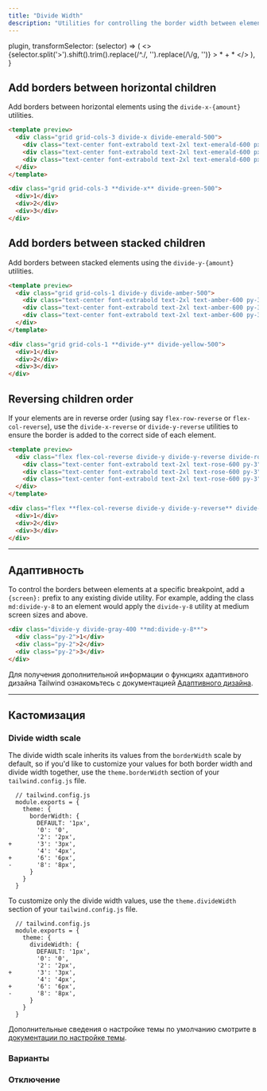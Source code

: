 ```yaml
---
title: "Divide Width"
description: "Utilities for controlling the border width between elements."
---
```



  plugin,
  transformSelector: (selector) => (
    <>
      {selector.split('>').shift().trim().replace(/^\./, '').replace(/\\/g, '')} <span className="ml-1 text-purple-300">> * + *</span>
    </>
  ),
}

## Add borders between horizontal children

Add borders between horizontal elements using the `divide-x-{amount}` utilities.

```html emerald
<template preview>
  <div class="grid grid-cols-3 divide-x divide-emerald-500">
    <div class="text-center font-extrabold text-2xl text-emerald-600 px-6">1</div>
    <div class="text-center font-extrabold text-2xl text-emerald-600 px-6">2</div>
    <div class="text-center font-extrabold text-2xl text-emerald-600 px-6">3</div>
  </div>
</template>

<div class="grid grid-cols-3 **divide-x** divide-green-500">
  <div>1</div>
  <div>2</div>
  <div>3</div>
</div>
```

## Add borders between stacked children

Add borders between stacked elements using the `divide-y-{amount}` utilities.

```html amber
<template preview>
  <div class="grid grid-cols-1 divide-y divide-amber-500">
    <div class="text-center font-extrabold text-2xl text-amber-600 py-3">1</div>
    <div class="text-center font-extrabold text-2xl text-amber-600 py-3">2</div>
    <div class="text-center font-extrabold text-2xl text-amber-600 py-3">3</div>
  </div>
</template>

<div class="grid grid-cols-1 **divide-y** divide-yellow-500">
  <div>1</div>
  <div>2</div>
  <div>3</div>
</div>
```

## Reversing children order

If your elements are in reverse order (using say `flex-row-reverse` or `flex-col-reverse`), use the `divide-x-reverse` or `divide-y-reverse` utilities to ensure the border is added to the correct side of each element.

```html rose
<template preview>
  <div class="flex flex-col-reverse divide-y divide-y-reverse divide-rose-400">
    <div class="text-center font-extrabold text-2xl text-rose-600 py-3">1</div>
    <div class="text-center font-extrabold text-2xl text-rose-600 py-3">2</div>
    <div class="text-center font-extrabold text-2xl text-rose-600 py-3">3</div>
  </div>
</template>

<div class="flex **flex-col-reverse divide-y divide-y-reverse** divide-rose-400">
  <div>1</div>
  <div>2</div>
  <div>3</div>
</div>
```

---

## Адаптивность

To control the borders between elements at a specific breakpoint, add a `{screen}:` prefix to any existing divide utility. For example, adding the class `md:divide-y-8` to an element would apply the `divide-y-8` utility at medium screen sizes and above.

```html
<div class="divide-y divide-gray-400 **md:divide-y-8**">
  <div class="py-2">1</div>
  <div class="py-2">2</div>
  <div class="py-2">3</div>
</div>
```

Для получения дополнительной информации о функциях адаптивного дизайна Tailwind ознакомьтесь с документацией [Адаптивного дизайна](/docs/responsive-design).

---

## Кастомизация

### Divide width scale

The divide width scale inherits its values from the `borderWidth` scale by default, so if you'd like to customize your values for both border width and divide width together, use the `theme.borderWidth` section of your `tailwind.config.js` file.

```diff-js
  // tailwind.config.js
  module.exports = {
    theme: {
      borderWidth: {
        DEFAULT: '1px',
        '0': '0',
        '2': '2px',
+       '3': '3px',
        '4': '4px',
+       '6': '6px',
-       '8': '8px',
      }
    }
  }
```

To customize only the divide width values, use the `theme.divideWidth` section of your `tailwind.config.js` file.

```diff-js
  // tailwind.config.js
  module.exports = {
    theme: {
      divideWidth: {
        DEFAULT: '1px',
        '0': '0',
        '2': '2px',
+       '3': '3px',
        '4': '4px',
+       '6': '6px',
-       '8': '8px',
      }
    }
  }
```

Дополнительные сведения о настройке темы по умолчанию смотрите в [документации по настройке темы](/docs/theme#customizing-the-default-theme).

### Варианты

<Variants plugin="divideWidth" />

### Отключение

<Disabling plugin="divideWidth" />
